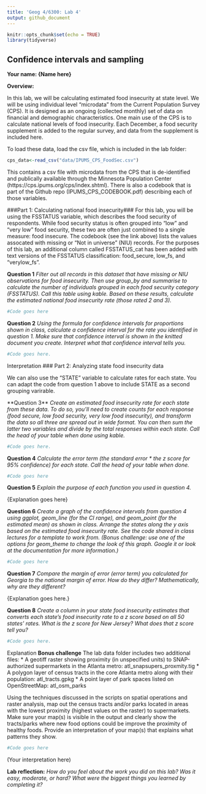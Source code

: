 ```yaml
---
title: 'Geog 4/6300: Lab 4'
output: github_document
---
```


```r
knitr::opts_chunk$set(echo = TRUE)
library(tidyverse)
```

## Confidence intervals and sampling

**Your name: {Name here}**

**Overview:**

In this lab, we will be calculating estimated food insecurity at state level. We will be using individual level “microdata” from the Current Population Survey (CPS). It is designed as an ongoing (collected monthly) set of data on financial and demographic characteristics. One main use of the CPS is to calculate national levels of food insecurity. Each December, a food security supplement is added to the regular survey, and data from the supplement is included here.

To load these data, load the csv file, which is included in the lab folder:

```r
cps_data<-read_csv("data/IPUMS_CPS_FoodSec.csv")
```

This contains a csv file with microdata from the CPS that is de-identified and publically available through the Minnesota Population Center (https://cps.ipums.org/cps/index.shtml). There is also a codebook that is part of the Github repo (IPUMS_CPS_CODEBOOK.pdf) describing each of those variables.

###Part 1: Calculating national food insecurity###
For this lab, you will be using the FSSTATUS variable, which describes the food security of respondents. While food security status is often grouped into “low” and “very low” food security, these two are often just combined to a single measure: food insecure. The codebook (see the link above) lists the values assocated with missing or "Not in universe" (NIU) records. For the purposes of this lab, an additional column called FSSTATUS_cat has been added with text versions of the FSSTATUS classification: food_secure, low_fs, and "verylow_fs".

**Question 1** _Filter out all records in this dataset that have missing or NIU observations for food insecurity. Then use group_by and summarise to calculate the number of individuals grouped in each food security category (FSSTATUS).  Call this table using kable. Based on these results, calculate the estimated national food insecurity rate (those rated 2 and 3)._

```r
#Code goes here
```

**Question 2** _Using the formula for confidence intervals for proportions shown in class, calculate a confidence interval for the rate you identified in question 1. Make sure that confidence interval is shown in the knitted document you create. Interpret what that confidence interval tells you._

```r
#Code goes here. 
```

{Interpretation goes here.}

### Part 2: Analyzing state food insecurity data

We can also use the "STATE" variable to calculate rates for each state. You can adapt the code from question 1 above to include STATE as a second grouping varirable. 

**Question 3\** _Create an estimated food insecurity rate for each state from these data. To do so, you'll need to create counts for each response (food secure, low food security, very low food insecurity), and transform the data so all three are spread out in wide format. You can then sum the latter two variables and divide by the total responses within each state. Call the head of your table when done using kable._

```r
#Code goes here.
```


**Question 4** _Calculate the error term (the standard error * the z score for 95% confidence) for each state. Call the head of your table when done._

```r
#Code goes here
```

**Question 5** _Explain the purpose of each function you used in question 4._

{Explanation goes here}

**Question 6** _Create a graph of the confidence intervals from question 4 using ggplot, geom_line (for the CI range), and geom_point (for the estimated mean) as shown in class. Arrange the states along the y axis based on the estimated food insecurity rate. See the code shared in class lectures for a template to work from. (Bonus challenge: use one of the options for geom_theme to change the look of this graph. Google it or look at the documentation for more information.)_

```r
#Code goes here
```

**Question 7** _Compare the margin of error (error term) you calculated for Georgia to the national margin of error. How do they differ? Mathematically, why are they different?_

{Explanation goes here.}

**Question 8** _Create a column in your state food insecurity estimates that converts each state's food insecurity rate to a z score based on all 50 states' rates. What is the z score for New Jersey? What does that z score tell you?_

```r
#Code goes here.
```

{Explanation goes here.}

**Bonus challenge**
The lab data folder includes two additional files:
* A geotiff raster showing proximity (in unspecified units) to SNAP-authorized supermarkets in the Atlanta metro: atl_snapsupers_proxmity.tig
* A polygon layer of census tracts in the core Atlanta metro along with their population: atl_tracts.gpkg
* A point layer of park spaces listed on OpenStreetMap: atl_osm_parks

Using the techniques discussed in the scripts on spatial operations and raster analysis, map out the census tracts and/or parks located in areas with the lowest proximity (highest values on the raster) to supermarkets. Make sure your map(s) is visible in the output and clearly show the tracts/parks where new food options could be improve the proximity of healthy foods. Provide an interpretation of your map(s) that explains what patterns they show.

```r
#Code goes here
```

(Your interpretation here)

**Lab reflection:** _How do you feel about the work you did on this lab? Was it easy, moderate, or hard? What were the biggest things you learned by completing it?_
